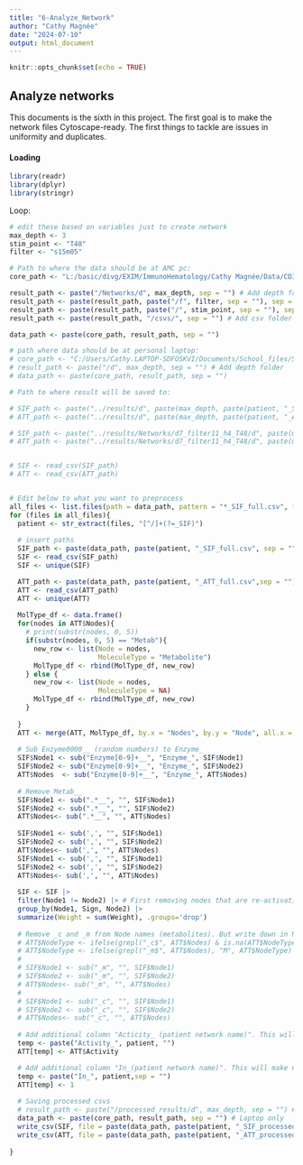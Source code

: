 ```yaml
---
title: "6-Analyze_Network"
author: "Cathy Magnée"
date: "2024-07-10"
output: html_document
---
```


```r
knitr::opts_chunk$set(echo = TRUE)
```

## Analyze networks

This documents is the sixth in this project. The first goal is to make the network files Cytoscape-ready. The first things to tackle are issues in uniformity and duplicates.

#### Loading

```r
library(readr)
library(dplyr)
library(stringr)
```


Loop:
```r

# edit these based on variables just to create network
max_depth <- 3
stim_point <- "T48"
filter <- "s15m05" 

# Path to where the data should be at AMC pc:
core_path <- "L:/basic/divg/EXIM/ImmunoHematology/Cathy Magnée/Data/CD3_HDvsCLL/CosmosR"

result_path <- paste("/Networks/d", max_depth, sep = "") # Add depth folder
result_path <- paste(result_path, paste("/f", filter, sep = ""), sep = "") # Add filter folder
result_path <- paste(result_path, paste("/", stim_point, sep = ""), sep = "") # Add stim/unstim point folder
result_path <- paste(result_path, "/csvs/", sep = "") # Add csv folder

data_path <- paste(core_path, result_path, sep = "")

# path where data should be at personal laptop:
# core_path <- "C:/Users/Cathy.LAPTOP-SDFOSKVI/Documents/School_files/SysBio_RP/COSMOS_EXIM/results"
# result_path <- paste("/d", max_depth, sep = "") # Add depth folder
# data_path <- paste(core_path, result_path, sep = "")

# Path to where result will be saved to:

# SIF_path <- paste("../results/d", paste(max_depth, paste(patient, "_SIF_full.csv", sep = ""), sep = ""), sep = "")
# ATT_path <- paste("../results/d", paste(max_depth, paste(patient, "_ATT_full.csv",sep = ""), sep = ""), sep = "")

# SIF_path <- paste("../results/Networks/d7_filter11_h4_T48/d", paste(max_depth, paste(patient, "_SIF_full.csv", sep = ""), sep = ""), sep = "")
# ATT_path <- paste("../results/Networks/d7_filter11_h4_T48/d", paste(max_depth, paste(patient, "_ATT_full.csv",sep = ""), sep = ""), sep = "")


# SIF <- read_csv(SIF_path)
# ATT <- read_csv(ATT_path)


# Edit below to what you want to preprocess
all_files <- list.files(path = data_path, pattern = "*_SIF_full.csv", full.names = TRUE)
for (files in all_files){
  patient <- str_extract(files, "[^/]+(?=_SIF)")
  
  # insert paths
  SIF_path <- paste(data_path, paste(patient, "_SIF_full.csv", sep = ""), sep = "")
  SIF <- read_csv(SIF_path)
  SIF <- unique(SIF)

  ATT_path <- paste(data_path, paste(patient, "_ATT_full.csv",sep = ""), sep = "")
  ATT <- read_csv(ATT_path)
  ATT <- unique(ATT)
  
  MolType_df <- data.frame()
  for(nodes in ATT$Nodes){
    # print(substr(nodes, 0, 5))
    if(substr(nodes, 0, 5) == "Metab"){
      new_row <- list(Node = nodes,
                      MoleculeType = "Metabolite")
      MolType_df <- rbind(MolType_df, new_row)
    } else {
      new_row <- list(Node = nodes,
                      MoleculeType = NA)
      MolType_df <- rbind(MolType_df, new_row)
    }
    
  }
  ATT <- merge(ATT, MolType_df, by.x = "Nodes", by.y = "Node", all.x = T)
  
  # Sub Enzyme0000__ (random numbers) to Enzyme_
  SIF$Node1 <- sub("Enzyme[0-9]+__", "Enzyme_", SIF$Node1)
  SIF$Node2 <- sub("Enzyme[0-9]+__", "Enzyme_", SIF$Node2)
  ATT$Nodes  <- sub("Enzyme[0-9]+__", "Enzyme_", ATT$Nodes)
  
  # Remove Metab__ 
  SIF$Node1 <- sub(".*__", "", SIF$Node1)
  SIF$Node2 <- sub(".*__", "", SIF$Node2)
  ATT$Nodes<- sub(".*__", "", ATT$Nodes)
  
  SIF$Node1 <- sub(',', "", SIF$Node1)
  SIF$Node2 <- sub(',', "", SIF$Node2)
  ATT$Nodes<- sub(',', "", ATT$Nodes)
  SIF$Node1 <- sub(',', "", SIF$Node1)
  SIF$Node2 <- sub(',', "", SIF$Node2)
  ATT$Nodes<- sub(',', "", ATT$Nodes)
  
  SIF <- SIF |>
  filter(Node1 != Node2) |> # First removing nodes that are re-activating themselves
  group_by(Node1, Sign, Node2) |>
  summarize(Weight = sum(Weight), .groups='drop')
  
  # Remove _c and _m from Node names (metabolites). But write down in NodeType # Cancelled because it gives information about cell system.
  # ATT$NodeType <- ifelse(grepl("_c$", ATT$Nodes) & is.na(ATT$NodeType), "C", ATT$NodeType)
  # ATT$NodeType <- ifelse(grepl("_m$", ATT$Nodes), "M", ATT$NodeType)
  # 
  # SIF$Node1 <- sub("_m", "", SIF$Node1)
  # SIF$Node2 <- sub("_m", "", SIF$Node2)
  # ATT$Nodes<- sub("_m", "", ATT$Nodes)
  # 
  # SIF$Node1 <- sub("_c", "", SIF$Node1)
  # SIF$Node2 <- sub("_c", "", SIF$Node2)
  # ATT$Nodes<- sub("_c", "", ATT$Nodes)
  
  # Add additional column "Acticity_ (patient network name)". This will make network processing within cytoscape easier.
  temp <- paste("Activity_", patient, "")
  ATT[temp] <- ATT$Activity

  # Add additional column "In_(patient network name)". This will make network processing within cytoscape easier.
  temp <- paste("In_", patient,sep = "")
  ATT[temp] <- 1
 
  # Saving processed csvs
  # result_path <- paste("/processed_results/d", max_depth, sep = "") # Laptop only
  data_path <- paste(core_path, result_path, sep = "") # Laptop only
  write_csv(SIF, file = paste(data_path, paste(patient, "_SIF_processed.csv", sep = ""), sep = ""))
  write_csv(ATT, file = paste(data_path, paste(patient, "_ATT_processed.csv", sep = ""), sep = ""))
  
}



```

